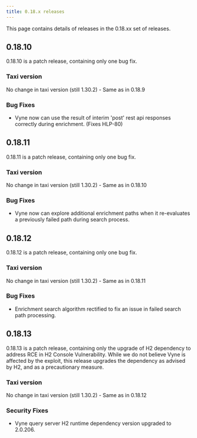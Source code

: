 ```yaml
---
title: 0.18.x releases
---
```



This page contains details of releases in the 0.18.xx set of releases.

## 0.18.10

0.18.10 is a patch release, containing only one bug fix.

### Taxi version
No change in taxi version (still 1.30.2) - Same as in 0.18.9

### Bug Fixes

* Vyne now can use the result of interim 'post' rest api responses correctly during enrichment. (Fixes HLP-80)

## 0.18.11

0.18.11 is a patch release, containing only one bug fix.

### Taxi version
No change in taxi version (still 1.30.2) - Same as in 0.18.10

### Bug Fixes

* Vyne now can explore additional enrichment paths when it re-evaluates a previously failed path during search process.


## 0.18.12

0.18.12 is a patch release, containing only one bug fix.

### Taxi version
No change in taxi version (still 1.30.2) - Same as in 0.18.11

### Bug Fixes

* Enrichment search algorithm rectified to fix an issue in failed search path processing.


## 0.18.13

0.18.13 is a patch release, containing only the upgrade of H2 dependency to address <Link to="https://github.com/h2database/h2database/security/advisories/GHSA-h376-j262-vhq6">RCE in H2 Console Vulnerability</Link>.
While we do not believe Vyne is affected by the exploit, this release upgrades the dependency as advised by H2, and as a precautionary measure.

### Taxi version
No change in taxi version (still 1.30.2) - Same as in 0.18.12

### Security Fixes

* Vyne query server H2 runtime dependency version upgraded to 2.0.206.




